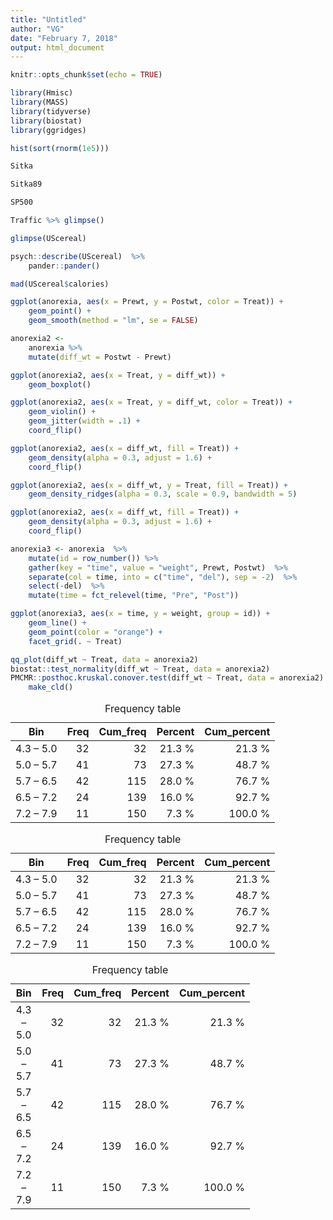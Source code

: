 ```yaml
---
title: "Untitled"
author: "VG"
date: "February 7, 2018"
output: html_document
---
```


```r
knitr::opts_chunk$set(echo = TRUE)

library(Hmisc)
library(MASS)
library(tidyverse)
library(biostat)
library(ggridges)
```

```r
hist(sort(rnorm(1e5)))
```

```r
Sitka
```
```r
Sitka89
```
```r
SP500
```


```r
Traffic %>% glimpse()
```

```r
glimpse(UScereal)
```

```r
psych::describe(UScereal)  %>% 
    pander::pander()
```

```r
mad(UScereal$calories)
```



```r
ggplot(anorexia, aes(x = Prewt, y = Postwt, color = Treat)) +
    geom_point() +
    geom_smooth(method = "lm", se = FALSE)
```

```r
anorexia2 <-
    anorexia %>% 
    mutate(diff_wt = Postwt - Prewt)

ggplot(anorexia2, aes(x = Treat, y = diff_wt)) +
    geom_boxplot()
```
```r
ggplot(anorexia2, aes(x = Treat, y = diff_wt, color = Treat)) +
    geom_violin() +
    geom_jitter(width = .1) +
    coord_flip()
```


```r
ggplot(anorexia2, aes(x = diff_wt, fill = Treat)) +
    geom_density(alpha = 0.3, adjust = 1.6) +
    coord_flip()
```
```r
ggplot(anorexia2, aes(x = diff_wt, y = Treat, fill = Treat)) +
    geom_density_ridges(alpha = 0.3, scale = 0.9, bandwidth = 5)
```

```r
ggplot(anorexia2, aes(x = diff_wt, fill = Treat)) +
    geom_density(alpha = 0.3, adjust = 1.6) +
    coord_flip()
```


```r
anorexia3 <- anorexia  %>% 
    mutate(id = row_number()) %>% 
    gather(key = "time", value = "weight", Prewt, Postwt)  %>% 
    separate(col = time, into = c("time", "del"), sep = -2)  %>% 
    select(-del)  %>% 
    mutate(time = fct_relevel(time, "Pre", "Post"))

ggplot(anorexia3, aes(x = time, y = weight, group = id)) +
    geom_line() +
    geom_point(color = "orange") +
    facet_grid(. ~ Treat)
```



```r
qq_plot(diff_wt ~ Treat, data = anorexia2)
biostat::test_normality(diff_wt ~ Treat, data = anorexia2)
PMCMR::posthoc.kruskal.conover.test(diff_wt ~ Treat, data = anorexia2) %>% 
    make_cld()
```


    Bin        Freq   Cum_freq   Percent   Cum_percent
------------ ------ ---------- --------- -------------
 4.3 -- 5.0      32         32    21.3 %        21.3 %
 5.0 -- 5.7      41         73    27.3 %        48.7 %
 5.7 -- 6.5      42        115    28.0 %        76.7 %
 6.5 -- 7.2      24        139    16.0 %        92.7 %
 7.2 -- 7.9      11        150     7.3 %       100.0 %

Table: Frequency table


|    Bin     | Freq | Cum_freq | Percent | Cum_percent |
|:----------:|-----:|---------:|--------:|------------:|
| 4.3 -- 5.0 |   32 |       32 |  21.3 % |      21.3 % |
| 5.0 -- 5.7 |   41 |       73 |  27.3 % |      48.7 % |
| 5.7 -- 6.5 |   42 |      115 |  28.0 % |      76.7 % |
| 6.5 -- 7.2 |   24 |      139 |  16.0 % |      92.7 % |
| 7.2 -- 7.9 |   11 |      150 |   7.3 % |     100.0 % |

Table: Frequency table

------------------------------------------------------
    Bin        Freq   Cum_freq   Percent   Cum_percent
------------ ------ ---------- --------- -------------
 4.3 -- 5.0      32         32    21.3 %        21.3 %

 5.0 -- 5.7      41         73    27.3 %        48.7 %

 5.7 -- 6.5      42        115    28.0 %        76.7 %

 6.5 -- 7.2      24        139    16.0 %        92.7 %

 7.2 -- 7.9      11        150     7.3 %       100.0 %
------------------------------------------------------

Table: Frequency table
